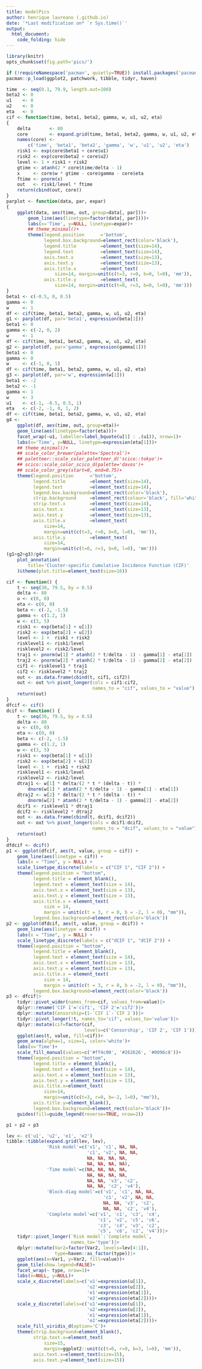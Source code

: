 ```yaml
---
title: modelPics
author: henrique laureano (.github.io)
date: '*Last modification on* `r Sys.time()`'
output:
  html_document:
    code_folding: hide
---
```


```r
library(knitr)
opts_chunk$set(fig.path='pics/')
```

```r

if (!requireNamespace('pacman', quietly=TRUE)) install.packages('pacman')
pacman::p_load(ggplot2, patchwork, tibble, tidyr, haven)

```

```r
time  <- seq(0.1, 79.9, length.out=100)
beta2 <- 0
u1    <- 0
u2    <- 0
eta   <- 0
cif <- function(time, beta1, beta2, gamma, w, u1, u2, eta)
{
    delta       <- 80
    core        <- expand.grid(time, beta1, beta2, gamma, w, u1, u2, eta)
    names(core) <-
        c('time', 'beta1', 'beta2', 'gamma', 'w', 'u1', 'u2', 'eta')
    risk1 <- exp(core$beta1 + core$u1)
    risk2 <- exp(core$beta2 + core$u2)
    level <- 1 + risk1 + risk2
    gtime <- atanh(2 * core$time/delta - 1)
    x     <- core$w * gtime - core$gamma - core$eta
    ftime <- pnorm(x)
    out   <- risk1/level * ftime
    return(cbind(out, core))
}
parplot <- function(data, par, expar)
{
    ggplot(data, aes(time, out, group=data[, par]))+
        geom_line(aes(linetype=factor(data[, par])))+
        labs(x='Time', y=NULL, linetype=expar)+
        ## theme_minimal()+
        theme(legend.position      ='bottom',
              legend.box.background=element_rect(color='black'), 
              legend.title         =element_text(size=14),
              legend.text          =element_text(size=14),
              axis.text.x          =element_text(size=13),
              axis.text.y          =element_text(size=13),
              axis.title.x         =element_text(
                  size=14, margin=unit(c(t=3, r=0, b=0, l=0), 'mm')),
              axis.title.y         =element_text(
                  size=14, margin=unit(c(t=0, r=3, b=0, l=0), 'mm')))
}
beta1 <- c(-0.5, 0, 0.5)
gamma <- 0
w     <- 1
df <- cif(time, beta1, beta2, gamma, w, u1, u2, eta)
g1 <- parplot(df, par='beta1', expression(beta[1]))
beta1 <- 0
gamma <- c(-2, 0, 2)
w     <- 1
df <- cif(time, beta1, beta2, gamma, w, u1, u2, eta)
g2 <- parplot(df, par='gamma', expression(gamma[1]))
beta1 <- 0
gamma <- 0
w     <- c(-1, 0, 1)
df <- cif(time, beta1, beta2, gamma, w, u1, u2, eta)
g3 <- parplot(df, par='w', expression(w[1]))
beta1 <- -2
beta2 <- -1
gamma <- 1
w     <- 3
u1    <- c(-1, -0.5, 0.5, 1)
eta   <- c(-2, -1, 0, 1, 2)
df <- cif(time, beta1, beta2, gamma, w, u1, u2, eta)
g4 <-
    ggplot(df, aes(time, out, group=eta))+
    geom_line(aes(linetype=factor(eta)))+
    facet_wrap(~u1, labeller=label_bquote(u[1] : .(u1)), nrow=1)+
    labs(x='Time', y=NULL, linetype=expression(eta[1]))+
    ## theme_minimal()+
    ## scale_color_brewer(palette='Spectral')+
    ## paletteer::scale_color_paletteer_d('scico::tokyo')+
    ## scico::scale_color_scico_d(palette='davos')+
    ## scale_color_grey(start=0, end=0.75)+
    theme(legend.position      ='bottom',
          legend.title         =element_text(size=14),
          legend.text          =element_text(size=14),
          legend.box.background=element_rect(color='black'), 
          strip.background     =element_rect(colour='black', fill='white'),
          strip.text.x         =element_text(size=14),
          axis.text.x          =element_text(size=13),
          axis.text.y          =element_text(size=13),
          axis.title.x         =element_text(
              size=14,
              margin=unit(c(t=3, r=0, b=0, l=0), 'mm')),
          axis.title.y         =element_text(
              size=14,
              margin=unit(c(t=0, r=3, b=0, l=0), 'mm')))
(g1+g2+g3)/g4+
    plot_annotation(
        title='Cluster-specific Cumulative Incidence Function (CIF)'
    )&theme(plot.title=element_text(size=16))
```

```r

cif <- function() {
    t <- seq(30, 79.5, by = 0.5)
    delta <- 80
    u <- c(0, 0)
    eta <- c(0, 0)
    beta <- c(-2, -1.5)
    gamma <- c(1.2, 1)
    w <- c(3, 5)
    risk1 <- exp(beta[1] + u[1])
    risk2 <- exp(beta[2] + u[2])
    level <- 1 +  risk1 + risk2
    risklevel1 <- risk1/level
    risklevel2 <- risk2/level
    traj1 <- pnorm(w[1] * atanh(2 * t/delta - 1) - gamma[1] - eta[1])
    traj2 <- pnorm(w[2] * atanh(2 * t/delta - 1) - gamma[2] - eta[2])
    cif1 <- risklevel1 * traj1
    cif2 <- risklevel2 * traj2
    out <- as.data.frame(cbind(t, cif1, cif2))
    out <- out %>% pivot_longer(cols = cif1:cif2,
                                names_to = "cif", values_to = "value")
    return(out)
}
dfcif <- cif()
dcif <- function() {
    t <- seq(30, 79.5, by = 0.5)
    delta <- 80
    u <- c(0, 0)
    eta <- c(0, 0)
    beta <- c(-2, -1.5)
    gamma <- c(1.2, 1)
    w <- c(3, 5)
    risk1 <- exp(beta[1] + u[1])
    risk2 <- exp(beta[2] + u[2])
    level <- 1 +  risk1 + risk2
    risklevel1 <- risk1/level
    risklevel2 <- risk2/level
    dtraj1 <- w[1] * delta/(2 * t * (delta - t)) *
        dnorm(w[1] * atanh(2 * t/delta - 1) - gamma[1] - eta[1])
    dtraj2 <- w[2] * delta/(2 * t * (delta - t)) *
        dnorm(w[2] * atanh(2 * t/delta - 1) - gamma[2] - eta[2])
    dcif1 <- risklevel1 * dtraj1
    dcif2 <- risklevel2 * dtraj2
    out <- as.data.frame(cbind(t, dcif1, dcif2))
    out <- out %>% pivot_longer(cols = dcif1:dcif2,
                                names_to = "dcif", values_to = "value")
    return(out)
}
dfdcif <- dcif()
p1 <- ggplot(dfcif, aes(t, value, group = cif)) +
    geom_line(aes(linetype = cif)) +
    labs(x = "Time", y = NULL) +
    scale_linetype_discrete(labels = c("CIF 1", "CIF 2")) +
    theme(legend.position = "bottom",
          legend.title = element_blank(),
          legend.text = element_text(size = 14),
          axis.text.x = element_text(size = 13),
          axis.text.y = element_text(size = 13),
          axis.title.x = element_text(
              size = 14,
              margin = unit(c(t = 3, r = 0, b = -2, l = 0), "mm")),
          legend.box.background=element_rect(color='black'))
p2 <- ggplot(dfdcif, aes(t, value, group = dcif)) +
    geom_line(aes(linetype = dcif)) +
    labs(x = "Time", y = NULL) +
    scale_linetype_discrete(labels = c("dCIF 1", "dCIF 2")) +
    theme(legend.position = "bottom",
          legend.title = element_blank(),
          legend.text = element_text(size = 14),
          axis.text.x = element_text(size = 13),
          axis.text.y = element_text(size = 13),
          axis.title.x = element_text(
              size = 14,
              margin = unit(c(t = 3, r = 0, b = -2, l = 0), "mm")),
          legend.box.background=element_rect(color='black'))
p3 <- dfcif|>
    tidyr::pivot_wider(names_from=cif, values_from=value)|>
    dplyr::rename('CIF 1'='cif1', 'CIF 2'='cif2')|>
    dplyr::mutate(Censorship=(1-`CIF 1`-`CIF 2`))|>
    tidyr::pivot_longer(!t, names_to='cif', values_to='value')|>
    dplyr::mutate(cif=factor(cif,
                             levels=c('Censorship', 'CIF 2', 'CIF 1')))|>
    ggplot(aes(t, value, fill=cif))+
    geom_area(alpha=1, size=1, color='white')+
    labs(x='Time')+
    scale_fill_manual(values=c('#ff4c00', '#262626', '#0096c8'))+
    theme(legend.position = "bottom",
          legend.title = element_blank(),
          legend.text = element_text(size = 14),
          axis.text.x = element_text(size = 13),
          axis.text.y = element_text(size = 13),
          axis.title.x=element_text(
              size=14, 
              margin=unit(c(t=3, r=0, b=-2, l=0), "mm")),
          axis.title.y=element_blank(), 
          legend.box.background=element_rect(color='black'))+
    guides(fill=guide_legend(reverse=TRUE, nrow=2))

p1 + p2 + p3

```

```r

lev <- c('u1', 'u2', 'e1', 'e2')
tibble::tibble(expand.grid(lev, lev), 
               'Risk model'=c('v1', 'c1', NA, NA,
                              'c1', 'v2', NA, NA,
                              NA, NA, NA, NA,
                              NA, NA, NA, NA),
               'Time model'=c(NA, NA, NA, NA,
                              NA, NA, NA, NA,
                              NA, NA, 'v3', 'c2',
                              NA, NA, 'c2', 'v4'),
               'Block-diag model'=c('v1', 'c1', NA, NA,
                                    'c1', 'v2', NA, NA,
                                    NA, NA, 'v3', 'c2',
                                    NA, NA, 'c2', 'v4'),
               'Complete model'=c('v1', 'c1', 'c3', 'c4',
                                  'c1', 'v2', 'c5', 'c6',
                                  'c3', 'c4', 'v3', 'c2',
                                  'c5', 'c6', 'c2', 'v4'))|>
    tidyr::pivot_longer(`Risk model`:`Complete model`,
                        names_to='type')|>
    dplyr::mutate(Var2=factor(Var2, levels=lev[4:1]),
                  type=haven::as_factor(type))|>
    ggplot(aes(x=Var1, y=Var2, fill=value))+
    geom_tile(show.legend=FALSE)+
    facet_wrap(~ type, nrow=1)+
    labs(x=NULL, y=NULL)+
    scale_x_discrete(labels=c('u1'=expression(u[1]),
                              'u2'=expression(u[2]),
                              'e1'=expression(eta[1]),
                              'e2'=expression(eta[2])))+
    scale_y_discrete(labels=c('u1'=expression(u[1]),
                              'u2'=expression(u[2]),
                              'e1'=expression(eta[1]),
                              'e2'=expression(eta[2])))+
    scale_fill_viridis_d(option='C')+
    theme(strip.background=element_blank(), 
          strip.text.x=element_text(
              size=15,
              margin=ggplot2::unit(c(t=0, r=0, b=3, l=0), 'mm')),
          axis.text.x=element_text(size=15),
          axis.text.y=element_text(size=15))

```
